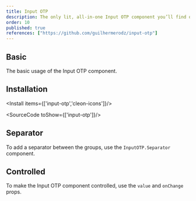 ```yaml
---
title: Input OTP
description: The only lit, all-in-one Input OTP component you’ll find online. Easy to use, highly customizable, and packed with features.
order: 10
published: true
references: ["https://github.com/guilhermerodz/input-otp"]
---
```


## Basic
The basic usage of the Input OTP component.

<How toUse="forms/input-otp-demo"/>

## Installation
<Install items={['input-otp','cleon-icons']}/>

<SourceCode toShow={['input-otp']}/>

## Separator
To add a separator between the groups, use the `InputOTP.Separator` component.

<How toUse="forms/input-otp-separator-demo"/>

## Controlled
To make the Input OTP component controlled, use the `value` and `onChange` props.

<How toUse="forms/input-otp-controlled-demo"/>
